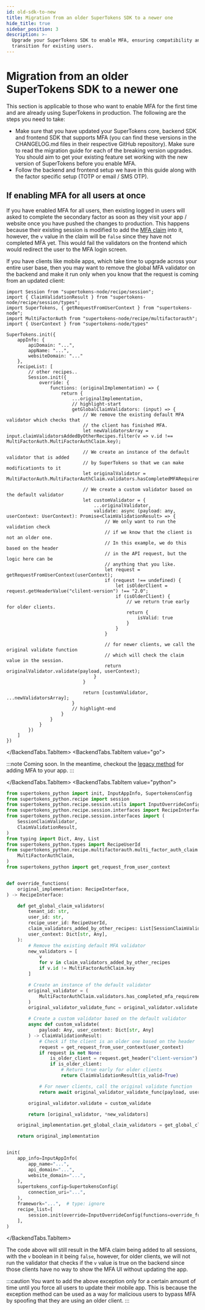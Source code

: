 ```yaml
---
id: old-sdk-to-new
title: Migration from an older SuperTokens SDK to a newer one
hide_title: true
sidebar_position: 3
description: >-
  Upgrade your SuperTokens SDK to enable MFA, ensuring compatibility and smooth
  transition for existing users.
---
```



# Migration from an older SuperTokens SDK to a newer one

This section is applicable to those who want to enable MFA for the first time and are already using SuperTokens in production. The following are the steps you need to take:
- Make sure that you have updated your SuperTokens core, backend SDK and frontend SDK that supports MFA (you can find these versions in the CHANGELOG.md files in their respective GitHub repository). Make sure to read the migration guide for each of the breaking version upgrades. You should aim to get your existing feature set working with the new version of SuperTokens before you enable MFA.
- Follow the backend and frontend setup we have in this guide along with the factor specific setup (TOTP or email / SMS OTP).

## If enabling MFA for all users at once

If you have enabled MFA for all users, then existing logged in users will asked to complete the secondary factor as soon as they visit your app / website once you have pushed the changes to production. This happens because their existing session is modified to add the [MFA claim](/docs/additional-verification/mfa/important-concepts#how-are-auth-factors-marked-as-completed) into it, however, the `v` value in the claim will be `false` since they have not completed MFA yet. This would fail the validators on the frontend which would redirect the user to the MFA login screen.

If you have clients like mobile apps, which take time to upgrade across your entire user base, then you may want to remove the global MFA validator on the backend and make it run only when you know that the request is coming from an updated client:

<BackendTabs>
<BackendTabs.TabItem value="nodejs">

```tsx
import Session from "supertokens-node/recipe/session";
import { ClaimValidationResult } from "supertokens-node/recipe/session/types";
import SuperTokens, { getRequestFromUserContext } from "supertokens-node";
import MultiFactorAuth from "supertokens-node/recipe/multifactorauth";
import { UserContext } from "supertokens-node/types"

SuperTokens.init({
    appInfo: {
        apiDomain: "...",
        appName: "...",
        websiteDomain: "..."
    },
    recipeList: [
        // other recipes..
        Session.init({
            override: {
                functions: (originalImplementation) => {
                    return {
                        ...originalImplementation,
                        // highlight-start
                        getGlobalClaimValidators: (input) => {
                            // We remove the existing default MFA validator which checks that
                            // the client has finished MFA.
                            let newValidatorsArray = input.claimValidatorsAddedByOtherRecipes.filter(v => v.id !== MultiFactorAuth.MultiFactorAuthClaim.key);

                            // We create an instance of the default validator that is added
                            // by SuperTokens so that we can make modificationts to it
                            let originalValidator = MultiFactorAuth.MultiFactorAuthClaim.validators.hasCompletedMFARequirementsForAuth();

                            // We create a custom validator based on the default validator
                            let customValidator = {
                                ...originalValidator,
                                validate: async (payload: any, userContext: UserContext): Promise<ClaimValidationResult> => {
                                    // We only want to run the validation check
                                    // if we know that the client is not an older one.
                                    // In this example, we do this based on the header
                                    // in the API request, but the logic here can be
                                    // anything that you like.
                                    let request = getRequestFromUserContext(userContext);
                                    if (request !== undefined) {
                                        let isOlderClient = request.getHeaderValue("clilent-version") !== "2.0";
                                        if (isOlderClient) {
                                            // we return true early for older clients.
                                            return {
                                                isValid: true
                                            }
                                        }
                                    }

                                    // for newer clients, we call the original validate function
                                    // which will check the claim value in the session.
                                    return originalValidator.validate(payload, userContext);
                                }
                            }

                            return [customValidator, ...newValidatorsArray];
                        }
                        // highlight-end
                    }
                }
            }
        })
    ]
})
```

</BackendTabs.TabItem>
<BackendTabs.TabItem value="go">

:::note
Coming soon. In the meantime, checkout the [legacy method](./legacy-method/how-it-works) for adding MFA to your app.
:::

</BackendTabs.TabItem>
<BackendTabs.TabItem value="python">

```python
from supertokens_python import init, InputAppInfo, SupertokensConfig
from supertokens_python.recipe import session
from supertokens_python.recipe.session.utils import InputOverrideConfig
from supertokens_python.recipe.session.interfaces import RecipeInterface
from supertokens_python.recipe.session.interfaces import (
    SessionClaimValidator,
    ClaimValidationResult,
)
from typing import Dict, Any, List
from supertokens_python.types import RecipeUserId
from supertokens_python.recipe.multifactorauth.multi_factor_auth_claim import (
    MultiFactorAuthClaim,
)
from supertokens_python import get_request_from_user_context


def override_functions(
    original_implementation: RecipeInterface,
) -> RecipeInterface:

    def get_global_claim_validators(
        tenant_id: str,
        user_id: str,
        recipe_user_id: RecipeUserId,
        claim_validators_added_by_other_recipes: List[SessionClaimValidator],
        user_context: Dict[str, Any],
    ):
        # Remove the existing default MFA validator
        new_validators = [
            v
            for v in claim_validators_added_by_other_recipes
            if v.id != MultiFactorAuthClaim.key
        ]

        # Create an instance of the default validator
        original_validator = (
            MultiFactorAuthClaim.validators.has_completed_mfa_requirements_for_auth()
        )
        original_validator_validate_func = original_validator.validate

        # Create a custom validator based on the default validator
        async def custom_validate(
            payload: Any, user_context: Dict[str, Any]
        ) -> ClaimValidationResult:
            # Check if the client is an older one based on the header
            request = get_request_from_user_context(user_context)
            if request is not None:
                is_older_client = request.get_header("client-version") != "2.0"
                if is_older_client:
                    # Return true early for older clients
                    return ClaimValidationResult(is_valid=True)

            # For newer clients, call the original validate function
            return await original_validator_validate_func(payload, user_context)

        original_validator.validate = custom_validate

        return [original_validator, *new_validators]

    original_implementation.get_global_claim_validators = get_global_claim_validators

    return original_implementation


init(
    app_info=InputAppInfo(
        app_name="...",
        api_domain="...",
        website_domain="...",
    ),
    supertokens_config=SupertokensConfig(
        connection_uri="...",
    ),
    framework="...",  # type: ignore
    recipe_list=[
        session.init(override=InputOverrideConfig(functions=override_functions))
    ],
)
```

</BackendTabs.TabItem>
</BackendTabs>

The code above will still result in the MFA claim being added to all sessions, with the `v` boolean in it being `false`, however, for older clients, we will not run the validator that checks if the `v` value is true on the backend since those clients have no way to show the MFA UI without updating the app.

:::caution
You want to add the above exception only for a certain amount of time until you force all users to update their mobile app. This is because the exception method can be used as a way for malicious users to bypass MFA by spoofing that they are using an older client.
:::
